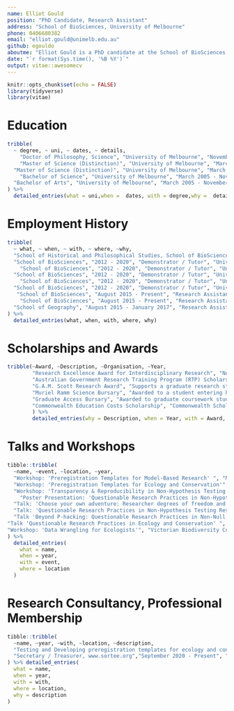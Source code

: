 ```yaml
---
name: Elliot Gould
position: "PhD Candidate, Research Assistant"
address: "School of BioSciences, University of Melbourne"
phone: 0406680382
email: "elliot.gould@unimelb.edu.au"
github: egouldo
aboutme: "Elliot Gould is a PhD candidate at the School of BioSciences, and a Quantitative Research Assistant on the [repliCATS project](replicats.research.unimelb.edu.au/) at the School of BioSciences, University of Melbourne. Their PhD investigates the transparency and reproducibility of ecological models in applied ecology and conservation decision-making. In their role as a Quantitative Research Assistant, Elliot has managed a small team of researchers to develop a data provisioning platform for the repliCATS project, and taken lead responsibility for data management, as well as contributing to research on metascience. They have an enthusiasm for teaching and skill-sharing, particularly with regard to building a strong community of practice in emerging open-science methodology and computational biology within ecology and conservation. Elliot has co-designed a learning and assessment module for the subject Vegetation Management and Conservation that aimed to teach recent developments in open-science practice whilst improving subject-specific learning outcomes. Elliot’s primary research interest is in building ecological models for aiding ecological management and conservation decisions. Other research interests include decision-theory, Structured Decision Making, plant ecology (especially grasslands of the Victorian Volcanic Plains), data visualisation and building new tools for open-science."
date: "`r format(Sys.time(), '%B %Y')`"
output: vitae::awesomecv
---
```


```r
knitr::opts_chunk$set(echo = FALSE)
library(tidyverse)
library(vitae)
```

# Education

```r
tribble(
  ~ degree, ~ uni, ~ dates, ~ details,
    "Doctor of Philosophy, Science", "University of Melbourne", "November 2017 - August 2023 (expected)", "Thesis Title: Reproducibility and Transparency of Ecological Models in Applied Ecology and Conservation Science",
    "Master of Science (Distinction)", "University of Melbourne", "March 2012 - December 2015", "Research Training Degree, with 70% original research and 30% coursework. Course Weighted Average Mark: 82.312",
  "Master of Science (Distinction)", "University of Melbourne", "March 2012 - December 2015", "Thesis Title: Managing Grasslands with Models: Resolving uncertainty and allocating effort among a suite of sites.",
    "Bachelor of Science", "University of Melbourne", "March 2005 - November 2011", "Major in Ecology, First Class Honours Average",
  "Bachelor of Arts", "University of Melbourne", "March 2005 - November 2011", "Major in Indonesian, First Class Honours Average"
) %>% 
  detailed_entries(what = uni,when =  dates, with = degree,why =  details) 
```

# Employment History

```r
tribble(
  ~ what, ~ when, ~ with, ~ where, ~why,
  "School of Historical and Philosophical Studies, School of BioSciences", "February 2019 - Present", "Quantitative Research Assistant - repliCATS, SCORE Program", "University of Melbourne", "Systematising Confidence in Open Research and Evidence (SCORE) is a Research Program initiated by the Defense Advanced Research Projects Agency  (DARPA) that aims to develop and deploy automated tools to assign 'confidence scores' to Social and Behavioural research results and claims in light of recent evidence about the 'Replication Crisis' besetting Science. The repliCATS project is one team within the SCORE project, based in Melbourne. In this role, Elliot lead a small team within the repliCATS project to build data analysis software and infrastructure to manage and deliver data products to internal teams and external partners. Research components of the role include modelling to investigate predictors of replication success.",
  "School of BioSciences", "2012 - 2020", "Demonstrator / Tutor", "University of Melbourne", "Vegetation Management and Conservation, 2018, 2019. In addition to demonstrating, I co-developed a teaching and learning module, and developed and delivered a workshop teaching the basics of data-science in R using data collected by the students.",
    "School of BioSciences", "2012 - 2020", "Demonstrator / Tutor", "University of Melbourne", "Environmental Risk Assessment: 2016, 2017, 2018.",
  "School of BioSciences", "2012 - 2020", "Demonstrator / Tutor", "University of Melbourne", "Applied Ecology: 2014, 2015.",
    "School of BioSciences", "2012 - 2020", "Demonstrator / Tutor", "University of Melbourne", "Ecology: 2014.",
  "School of BioSciences", "2012 - 2020", "Demonstrator / Tutor", "University of Melbourne", "Biology of Cells and Organisms: 2012, 2013, 2014, 2015.",
   "School of BioSciences", "August 2015 - Present", "Research Assistant", "University of Melbourne", "National Environmental Science Programme, Threatened Species Recovery Hub: Conservation actions for Threatened Ecological Communities.",
    "School of BioSciences", "August 2015 - Present", "Research Assistant", "University of Melbourne", "Various plant ecology and Structured Decision Making projects, involving: data analysis and visualisations, building shiny Apps, model building and testing.",
  "School of Geography", "August 2015 - January 2017", "Research Assistant", "University of Melbourne", "Modelling Drinking Water Availability in the Yangtze River Estuary with Bayesian Belief Networks.",
) %>% 
  detailed_entries(what, when, with, where, why)
```

# Scholarships and Awards

```r
tribble(~Award, ~Description, ~Organisation, ~Year,
        "Research Excellence Award for Interdisciplinary Research", "Nominees will have been collaborators in interdisciplinary research of outstanding influence, that is, the establishment of new, or advancing of existing, collaborations and programs that draw on multiple disciplines typically involving multiple faculties or schools.", "University of Melbourne", "2022",
        "Australian Government Research Training Program (RTP) Scholarship", "Awarded to high-achieving students undertaking graduate research at the University of Melbourne.", "The University of Melbourne", "2017 - Current",
        "G.A.M. Scott Research Award", "Supports a graduate research student, or an honours or equivalent student, in the discipline of botany, within the School of BioSciences undertaking research that involves field work in the areas of either bryophytes or plant ecology.", "School of Botany Foundation, The University of Melbourne", "2012",
        "Muriel Ramm Science Bursary", "Awarded to a student entering honours or a postgraduate degree in the Faculty of Science. It goes to the candidate judged most likely to benefit academically from it, taking into account financial need or hardship.", "Faculty of Science, The University of Melbourne", "2012",
        "Graduate Access Bursary", "Awarded to graduate coursework students who have experienced difficult circumstances that impacted on their tertiary studies.", "Melbourne Scholarships, The University of Melbourne", "2012",
        "Commonwealth Education Costs Scholarship", "Commonwealth Scholarships were established to increase higher education participation by students from low socio-economic backgrounds and from rural and regional areas.", "Commonwealth Government of Australia", "2006 - 2010"
        ) %>% 
        detailed_entries(why = Description, when = Year, with = Award, what = Organisation)
```

# Talks and Workshops

```r
tibble::tribble(
  ~name, ~event, ~location, ~year,
  "Workshop: 'Preregistration Templates for Model-Based Research' ", "Model Based Research and Reproducibility Workshop", "Centre for Open Science, Virgina, USA", 2020,
  "Workshop: 'Preregistration Templates for Ecology and Conservation'", "Department of Land Water & Planning", "Melbourne", 2020,
  "Workshop: 'Transparency & Reproducibility in Non-Hypothesis Testing Research' ", "Society for the Improvement of Psychological Sciences", "Rotterdam", 2019,
    "Poster Presentation: 'Questionable Research Practices in Non-Hypothesis Testing Research' ", "MetaScience Symposium & Association for Interdisciplinary Meta-Research and Open Science Conference", "San Francisco & Melbourne", 2019,
  "Talk: 'Choose your own adventure: Researcher degrees of freedom and Questionable Research Practices in ecological modelling for decision support' ", "Quantitative and Applied Ecology Group", "Melbourne", 2018, 
  "Talk: 'Questionable Research Practices in Non-Hypothesis Testing Research' ", "Credibility Revolution 2018", "Melbourne", 2018,
  "Talk 'Beyond P-hacking: Questionable Research Practices in Non-Null Hypothesis Significance Testing' ", "UQ Open Science Conference", "Brisbane", 2018,
"Talk 'Questionable Research Practices in Ecology and Conservation' ", "Quantitative and Applied Ecology Group Annual Retreat", "Melbourne", 2018,
"Workshop: 'Data Wrangling for Ecologists'", "Victorian Biodiversity Conference", "Melbourne", 2017
) %>% 
  detailed_entries(
    what = name,
    when = year,
    with = event,
    where = location
  )


```

# Research Consultancy, Professional Membership

```r
tibble::tribble(
  ~name, ~year, ~with, ~location, ~description,
  "Testing and Developing preregistration templates for ecology and conservation using a case study of environmental flows management in Victoria, Australia", "March 2020 - Present", "Department of Environment Land Water & Planning", "Consultancy", "This research consultancy contributes to Elliot's PhD. This work involved the design and delivery of a collaborative workshop with DELWP in order to develop preregistration templates and methodology relevant to ecological modelling, in particular within decision-making and applied contexts.",
  "Secretary / Treasurer, www.sortee.org","September 2020 - Present", "Society for Open, Reliable, and Transparent Ecology and Evolutionary Biology (SORTEE)", "Professional Membership", "SORTEE is a service organization which brings together researchers working to improve reliability and transparency through cultural and institutional changes in ecology, evolutionary biology, and related fields broadly defined. Anyone interested in improving research in these disciplines is welcome to join, regardless of experience. The society is international in scope, membership, and objectives. Elliot is a founding member and co-chair of the executive committee."
) %>% detailed_entries(
  what = name,
  when = year,
  with = with,
  where = location,
  why = description
)
```
